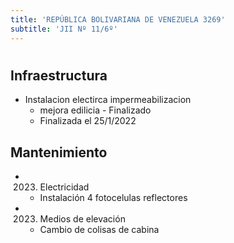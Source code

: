 ```yaml
---
title: 'REPÚBLICA BOLIVARIANA DE VENEZUELA 3269'
subtitle: 'JII Nº 11/6º'
---
```


#
## Infraestructura

* Instalacion electirca impermeabilizacion 
    + mejora edilicia - Finalizado 
    + Finalizada el 25/1/2022 






## Mantenimiento

*  (2023) Electricidad 
    + Instalación 4 fotocelulas reflectores

*  (2023) Medios de elevación 
    + Cambio de colisas de cabina



